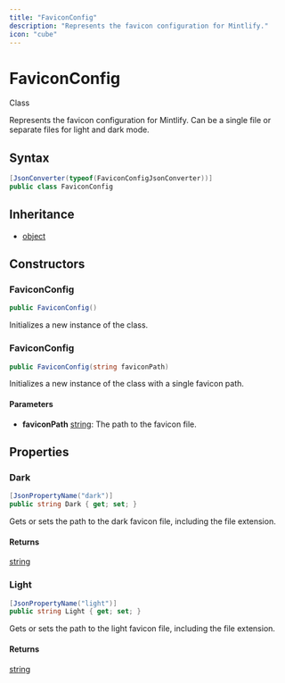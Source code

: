 ```yaml
---
title: "FaviconConfig"
description: "Represents the favicon configuration for Mintlify."
icon: "cube"
---
```


# FaviconConfig

<Badge variant="outline">Class</Badge>

Represents the favicon configuration for Mintlify.
Can be a single file or separate files for light and dark mode.

## Syntax

```csharp
[JsonConverter(typeof(FaviconConfigJsonConverter))]
public class FaviconConfig
```

## Inheritance

- [object](https://learn.microsoft.com/dotnet/api/system.object)

## Constructors

### FaviconConfig

```csharp
public FaviconConfig()
```

Initializes a new instance of the <xref href="CloudNimble.EasyAF.CodeGen.Mintlify.Models.FaviconConfig" data-throw-if-not-resolved="false"></xref> class.

### FaviconConfig

```csharp
public FaviconConfig(string faviconPath)
```

Initializes a new instance of the <xref href="CloudNimble.EasyAF.CodeGen.Mintlify.Models.FaviconConfig" data-throw-if-not-resolved="false"></xref> class with a single favicon path.

#### Parameters

- **faviconPath** [string](https://learn.microsoft.com/dotnet/api/system.string): The path to the favicon file.


## Properties

### Dark

```csharp
[JsonPropertyName("dark")]
public string Dark { get; set; }
```

Gets or sets the path to the dark favicon file, including the file extension.

#### Returns

[string](https://learn.microsoft.com/dotnet/api/system.string)

### Light

```csharp
[JsonPropertyName("light")]
public string Light { get; set; }
```

Gets or sets the path to the light favicon file, including the file extension.

#### Returns

[string](https://learn.microsoft.com/dotnet/api/system.string)


